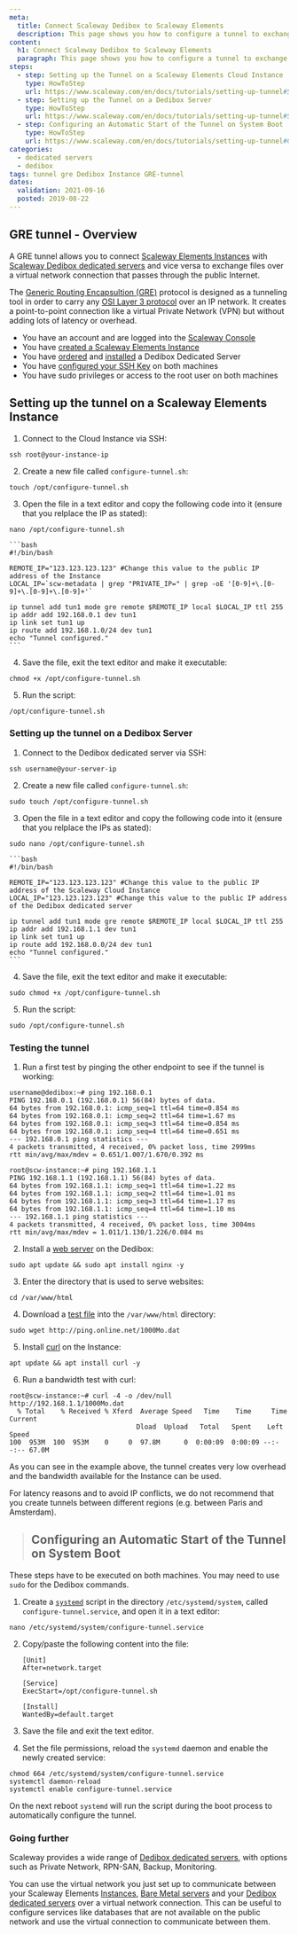 ```yaml
---
meta:
  title: Connect Scaleway Dedibox to Scaleway Elements
  description: This page shows you how to configure a tunnel to exchange data between a Scaleway Dedibox dedicated server and a Scaleway Elements Cloud Instance.
content:
  h1: Connect Scaleway Dedibox to Scaleway Elements
  paragraph: This page shows you how to configure a tunnel to exchange data between a Scaleway Dedibox dedicated server and a Scaleway Elements Cloud Instance.
steps:
  - step: Setting up the Tunnel on a Scaleway Elements Cloud Instance
    type: HowToStep
    url: https://www.scaleway.com/en/docs/tutorials/setting-up-tunnel#Setting-up-the-Tunnel-on-a-Scaleway-Elements-Cloud-Instance
  - step: Setting up the Tunnel on a Dedibox Server
    type: HowToStep
    url: https://www.scaleway.com/en/docs/tutorials/setting-up-tunnel#Setting-up-the-Tunnel-on-a-Dedibox-Server
  - step: Configuring an Automatic Start of the Tunnel on System Boot
    type: HowToStep
    url: https://www.scaleway.com/en/docs/tutorials/setting-up-tunnel#Configuring-an-Automatic-Start-of-the-Tunnel-on-System-Boot
categories:
  - dedicated servers
  - dedibox
tags: tunnel gre Dedibox Instance GRE-tunnel
dates:
  validation: 2021-09-16
  posted: 2019-08-22
---
```


## GRE tunnel - Overview

A GRE tunnel allows you to connect [Scaleway Elements Instances](https://www.scaleway.com/en/virtual-instances/) with [Scaleway Dedibox dedicated servers](https://www.scaleway.com/en/dedibox/) and vice versa to exchange files over a virtual network connection that passes through the public Internet.

<Lightbox src="scaleway-gre-private-tunnel.jpg" width="800" alt="" />

The [Generic Routing Encapsultion (GRE)](https://en.wikipedia.org/wiki/Generic_Routing_Encapsulation) protocol is designed as a tunneling tool in order to carry any [OSI Layer 3 protocol](https://en.wikipedia.org/wiki/Network_layer) over an IP network. It creates a point-to-point connection like a virtual Private Network (VPN) but without adding lots of latency or overhead.

<Message type="requirement">

- You have an account and are logged into the [Scaleway Console](https://console.scaleway.com)
- You have [created a Scaleway Elements Instance](/compute/instances/how-to/create-an-instance/)
- You have [ordered](/dedibox/dedicated-servers/how-to/order-a-server/) and [installed](/dedibox/dedicated-servers/how-to/install-a-server/) a Dedibox Dedicated Server
- You have [configured your SSH Key](/console/my-project/how-to/create-ssh-key/) on both machines
- You have sudo privileges or access to the root user on both machines

</Message>

## Setting up the tunnel on a Scaleway Elements Instance

1. Connect to the Cloud Instance via SSH:

  ```
  ssh root@your-instance-ip
  ```

2. Create a new file called `configure-tunnel.sh`:

  ```
  touch /opt/configure-tunnel.sh
  ```

3. Open the file in a text editor and copy the following code into it (ensure that you relplace the IP as stated):

  ```
  nano /opt/configure-tunnel.sh
  ```

    ```bash
    #!/bin/bash

    REMOTE_IP="123.123.123.123" #Change this value to the public IP address of the Instance
    LOCAL_IP=`scw-metadata | grep "PRIVATE_IP=" | grep -oE '[0-9]+\.[0-9]+\.[0-9]+\.[0-9]+'`

    ip tunnel add tun1 mode gre remote $REMOTE_IP local $LOCAL_IP ttl 255
    ip addr add 192.168.0.1 dev tun1
    ip link set tun1 up
    ip route add 192.168.1.0/24 dev tun1
    echo "Tunnel configured."
    ```

4. Save the file, exit the text editor and make it executable:

  ```
  chmod +x /opt/configure-tunnel.sh
  ```

5. Run the script:

  ```
  /opt/configure-tunnel.sh
  ```

### Setting up the tunnel on a Dedibox Server

1. Connect to the Dedibox dedicated server via SSH:

  ```
  ssh username@your-server-ip
  ```

2. Create a new file called `configure-tunnel.sh`:

  ```
  sudo touch /opt/configure-tunnel.sh
  ```

3. Open the file in a text editor and copy the following code into it (ensure that you relplace the IPs as stated):

  ```
  sudo nano /opt/configure-tunnel.sh
  ```

    ```bash
    #!/bin/bash

    REMOTE_IP="123.123.123.123" #Change this value to the public IP address of the Scaleway Cloud Instance
    LOCAL_IP="123.123.123.123" #Change this value to the public IP address of the Dedibox dedicated server

    ip tunnel add tun1 mode gre remote $REMOTE_IP local $LOCAL_IP ttl 255
    ip addr add 192.168.1.1 dev tun1
    ip link set tun1 up
    ip route add 192.168.0.0/24 dev tun1
    echo "Tunnel configured."
    ```

4. Save the file, exit the text editor and make it executable:

  ```
  sudo chmod +x /opt/configure-tunnel.sh
  ```

5. Run the script:

  ```
  sudo /opt/configure-tunnel.sh
  ```

### Testing the tunnel

1. Run a first test by pinging the other endpoint to see if the tunnel is working:

  ```
  username@dedibox:~# ping 192.168.0.1
  PING 192.168.0.1 (192.168.0.1) 56(84) bytes of data.
  64 bytes from 192.168.0.1: icmp_seq=1 ttl=64 time=0.854 ms
  64 bytes from 192.168.0.1: icmp_seq=2 ttl=64 time=1.67 ms
  64 bytes from 192.168.0.1: icmp_seq=3 ttl=64 time=0.854 ms
  64 bytes from 192.168.0.1: icmp_seq=4 ttl=64 time=0.651 ms
  --- 192.168.0.1 ping statistics ---
  4 packets transmitted, 4 received, 0% packet loss, time 2999ms
  rtt min/avg/max/mdev = 0.651/1.007/1.670/0.392 ms
  ```

  ```
  root@scw-instance:~# ping 192.168.1.1
  PING 192.168.1.1 (192.168.1.1) 56(84) bytes of data.
  64 bytes from 192.168.1.1: icmp_seq=1 ttl=64 time=1.22 ms
  64 bytes from 192.168.1.1: icmp_seq=2 ttl=64 time=1.01 ms
  64 bytes from 192.168.1.1: icmp_seq=3 ttl=64 time=1.17 ms
  64 bytes from 192.168.1.1: icmp_seq=4 ttl=64 time=1.10 ms
  --- 192.168.1.1 ping statistics ---
  4 packets transmitted, 4 received, 0% packet loss, time 3004ms
  rtt min/avg/max/mdev = 1.011/1.130/1.226/0.084 ms
  ```

2. Install a [web server](/tutorials/installation-lemp-ubuntu-bionic/) on the Dedibox:

  ```
  sudo apt update && sudo apt install nginx -y
  ```

3. Enter the directory that is used to serve websites:

  ```
  cd /var/www/html
  ```

4. Download a [test file](http://ping.online.net/) into the `/var/www/html` directory:

  ```
  sudo wget http://ping.online.net/1000Mo.dat
  ```

5. Install [curl](https://en.wikipedia.org/wiki/CURL) on the Instance:

  ```
  apt update && apt install curl -y
  ```

6. Run a bandwidth test with curl:

  ```
  root@scw-instance:~# curl -4 -o /dev/null http://192.168.1.1/1000Mo.dat
    % Total    % Received % Xferd  Average Speed   Time    Time     Time  Current
                                  Dload  Upload   Total   Spent    Left  Speed
  100  953M  100  953M    0     0  97.8M      0  0:00:09  0:00:09 --:--:-- 67.0M
  ```

As you can see in the example above, the tunnel creates very low overhead and the bandwidth available for the Instance can be used.

<Message type="tip">

For latency reasons and to avoid IP conflicts, we do not recommend that you create tunnels between different regions (e.g. between Paris and Amsterdam).

</Message>

> ## Configuring an Automatic Start of the Tunnel on System Boot


<Message type="important"> 

These steps have to be executed on both machines. You may need to use `sudo` for the Dedibox commands.

</Message>

1. Create a [`systemd`](https://en.wikipedia.org/wiki/Systemd) script in the directory `/etc/systemd/system`, called `configure-tunnel.service`, and open it in a text editor:

  ```
  nano /etc/systemd/system/configure-tunnel.service
  ```

2. Copy/paste the following content into the file:

    ```
    [Unit]
    After=network.target

    [Service]
    ExecStart=/opt/configure-tunnel.sh

    [Install]
    WantedBy=default.target
    ```

3. Save the file and exit the text editor.

4. Set the file permissions, reload the `systemd` daemon and enable the newly created service:

  ```
  chmod 664 /etc/systemd/system/configure-tunnel.service
  systemctl daemon-reload
  systemctl enable configure-tunnel.service
  ```

  On the next reboot `systemd` will run the script during the boot process to automatically configure the tunnel.

### Going further

Scaleway provides a wide range of [Dedibox dedicated servers](https://www.scaleway.com/en/dedibox/), with options such as Private Network, RPN-SAN, Backup, Monitoring.

You can use the virtual network you just set up to communicate between your Scaleway Elements [Instances](https://www.scaleway.com/en/virtual-instances/), [Bare Metal servers](https://www.scaleway.com/en/bare-metal-servers/) and your [Dedibox dedicated servers](https://www.scaleway.com/en/dedibox/) over a virtual network connection. This can be useful to configure services like databases that are not available on the public network and use the virtual connection to communicate between them.
